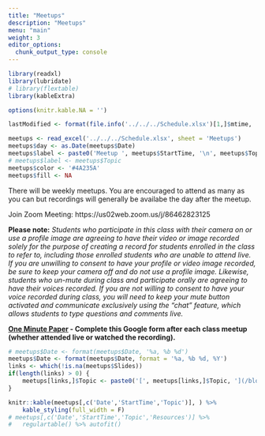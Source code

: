 ```yaml
---
title: "Meetups"
description: "Meetups"
menu: "main"
weight: 3
editor_options: 
  chunk_output_type: console
---
```



```r
library(readxl)
library(lubridate)
# library(flextable)
library(kableExtra)

options(knitr.kable.NA = '')

lastModified <- format(file.info('../../../Schedule.xlsx')[1,]$mtime, '%B %d, %Y %I:%M%p')

meetups <- read_excel('../../../Schedule.xlsx', sheet = 'Meetups')
meetups$day <- as.Date(meetups$Date)
meetups$label <- paste0('Meetup ', meetups$StartTime, '\n', meetups$Topic)
# meetups$label <- meetups$Topic
meetups$color <- '#4A235A'
meetups$fill <- NA
```


There will be weekly meetups. You are encouraged to attend as many as you can but recordings will generally be availabe the day after the meetup.

Join Zoom Meeting:  https://us02web.zoom.us/j/86462823125  


**Please note:** *Students who participate in this class with their camera on or use a profile image are agreeing to have their video or image recorded solely for the purpose of creating a record for students enrolled in the class to refer to, including those enrolled students who are unable to attend live.  If you are unwilling to consent to have your profile or video image recorded, be sure to keep your camera off and do not use a profile image. Likewise, students who un-mute during class and participate orally are agreeing to have their voices recorded.  If you are not willing to consent to have your voice recorded during class, you will need to keep your mute button activated and communicate exclusively using the "chat" feature, which allows students to type questions and comments live.*

<!--
[Presentation Signup Sheet](https://docs.google.com/spreadsheets/d/1l_-D8hw5jRKRsjnolijVxEcB-mTHGHMjGo-595iur8g/edit?usp=sharing)
-->

**[One Minute Paper](https://forms.gle/cdit7TEfNTdJyozP6) - Complete this Google form after each class meetup (whether attended live or watched the recording).**

```r
# meetups$Date <- format(meetups$Date, '%a, %b %d')
meetups$Date <- format(meetups$Date, format = '%a, %b %d, %Y')
links <- which(!is.na(meetups$Slides))
if(length(links) > 0) {
	meetups[links,]$Topic <- paste0('[', meetups[links,]$Topic, '](/blog/', meetups[links,]$Slides, '/)')
}

knitr::kable(meetups[,c('Date','StartTime','Topic')], ) %>%
	kable_styling(full_width = F)
# meetups[,c('Date','StartTime','Topic','Resources')] %>% 
# 	regulartable() %>% autofit()

```

